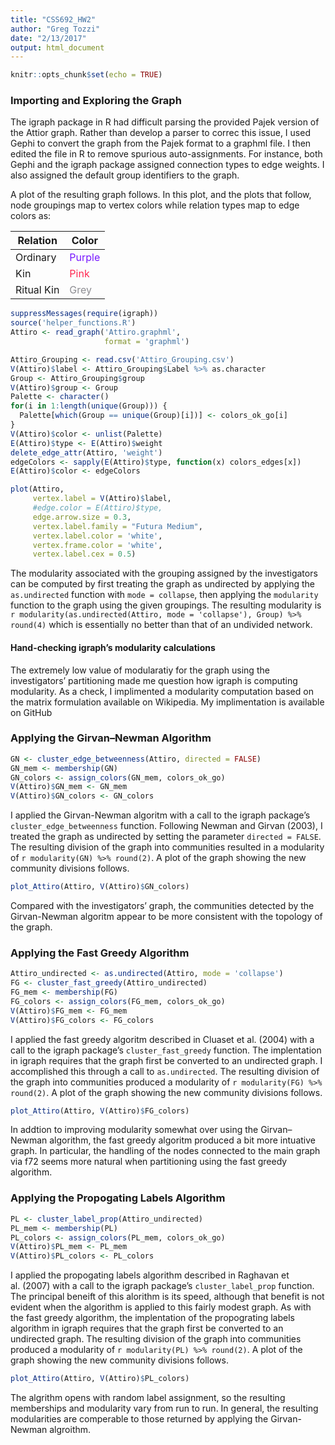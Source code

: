 ```yaml
---
title: "CSS692_HW2"
author: "Greg Tozzi"
date: "2/13/2017"
output: html_document
---
```


```r
knitr::opts_chunk$set(echo = TRUE)
```

### Importing and Exploring the Graph

The igraph package in R had difficult parsing the provided Pajek version of the Attior graph.  Rather than develop a parser to correc this issue, I used Gephi to convert the graph from the Pajek format to a graphml file.  I then edited the file in R to remove spurious auto-assignments.  For instance, both Gephi and the igraph package assigned connection types to edge weights.  I also assigned the default group identifiers to the graph.

A plot of the resulting graph follows.  In this plot, and the plots that follow, node groupings map to vertex colors while relation types map to edge colors as:

Relation      | Color
------------- | -------------
Ordinary      | <span style="color:#7716FF">Purple</span>
Kin           | <span style="color:#FF2851">Pink</span>
Ritual Kin    | <span style="color:#8E8E93">Grey</span>


```r
suppressMessages(require(igraph))
source('helper_functions.R')
Attiro <- read_graph('Attiro.graphml',
                     format = 'graphml')

Attiro_Grouping <- read.csv('Attiro_Grouping.csv')
V(Attiro)$label <- Attiro_Grouping$Label %>% as.character
Group <- Attiro_Grouping$group
V(Attiro)$group <- Group
Palette <- character()
for(i in 1:length(unique(Group))) {
  Palette[which(Group == unique(Group)[i])] <- colors_ok_go[i]
}
V(Attiro)$color <- unlist(Palette)
E(Attiro)$type <- E(Attiro)$weight
delete_edge_attr(Attiro, 'weight')
edgeColors <- sapply(E(Attiro)$type, function(x) colors_edges[x])
E(Attiro)$color <- edgeColors

plot(Attiro,
     vertex.label = V(Attiro)$label,
     #edge.color = E(Attiro)$type,
     edge.arrow.size = 0.3,
     vertex.label.family = "Futura Medium",
     vertex.label.color = 'white',
     vertex.frame.color = 'white',
     vertex.label.cex = 0.5)
```

The modularity associated with the grouping assigned by the investigators can be computed by first treating the graph as undirected by applying the `as.undirected` function with `mode = collapse`, then applying the `modularity` function to the graph using the given groupings.  The resulting modularity is `r modularity(as.undirected(Attiro, mode = 'collapse'), Group) %>% round(4)` which is essentially no better than that of an undivided network.

#### Hand-checking igraph's modularity calculations

The extremely low value of modularatiy for the graph using the investigators' partitioning made me question how igraph is computing modularity.  As a check, I implimented a modularity computation based on the matrix formulation available on Wikipedia.  My implimentation is available on GitHub 

### Applying the Girvan–Newman Algorithm

```r
GN <- cluster_edge_betweenness(Attiro, directed = FALSE)
GN_mem <- membership(GN)
GN_colors <- assign_colors(GN_mem, colors_ok_go)
V(Attiro)$GN_mem <- GN_mem
V(Attiro)$GN_colors <- GN_colors
```

I applied the Girvan-Newman algoritm with a call to the igraph package's `cluster_edge_betweenness` function.  Following Newman and Girvan (2003), I treated the graph as undirected by setting the parameter `directed = FALSE`.  The resulting division of the graph into communities resulted in a modularity of `r modularity(GN) %>% round(2)`.  A plot of the graph showing the new community divisions follows.

```r
plot_Attiro(Attiro, V(Attiro)$GN_colors)
```

Compared with the investigators' graph, the communities detected by the Girvan-Newman algoritm appear to be more consistent with the topology of the graph.

### Applying the Fast Greedy Algorithm

```r
Attiro_undirected <- as.undirected(Attiro, mode = 'collapse')
FG <- cluster_fast_greedy(Attiro_undirected)
FG_mem <- membership(FG)
FG_colors <- assign_colors(FG_mem, colors_ok_go)
V(Attiro)$FG_mem <- FG_mem
V(Attiro)$FG_colors <- FG_colors
```

I applied the fast greedy algoritm described in Cluaset et al. (2004) with a call to the igraph package's `cluster_fast_greedy` function.  The implentation in igraph requires that the graph first be converted to an undirected graph.  I accomplished this through a call to `as.undirected`.  The resulting division of the graph into communities produced a modularity of `r modularity(FG) %>% round(2)`.  A plot of the graph showing the new community divisions follows.

```r
plot_Attiro(Attiro, V(Attiro)$FG_colors)
```

In addtion to improving modularity somewhat over using the Girvan–Newman algorithm, the fast greedy algoritm produced a bit more intuative graph.  In particular, the handling of the nodes connected to the main graph via f72 seems more natural when partitioning using the fast greedy algorithm.

### Applying the Propogating Labels Algorithm

```r
PL <- cluster_label_prop(Attiro_undirected)
PL_mem <- membership(PL)
PL_colors <- assign_colors(PL_mem, colors_ok_go)
V(Attiro)$PL_mem <- PL_mem
V(Attiro)$PL_colors <- PL_colors
```

I applied the propogating labels algorithm described in Raghavan et al. (2007) with a call to the igraph package's `cluster_label_prop` function.  The principal beneift of this alorithm is its speed, although that benefit is not evident when the algorithm is applied to this fairly modest graph.  As with the fast greedy algorithm, the implentation of the propograting labels algorithm in igraph requires that the graph first be converted to an undirected graph.  The resulting division of the graph into communities produced a modularity of `r modularity(PL) %>% round(2)`.  A plot of the graph showing the new community divisions follows.

```r
plot_Attiro(Attiro, V(Attiro)$PL_colors)
```

The algrithm opens with random label assignment, so the resulting memberships and modularity vary from run to run.  In general, the resulting modularities are comperable to those returned by applying the Girvan-Newman algroithm.


